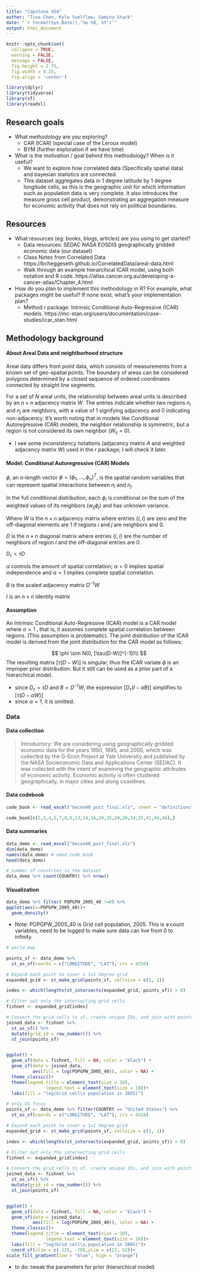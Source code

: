 ```yaml
---
title: "Capstone 454"
author: "Tina Chen, Kyle Suelflow, Samina Stack"
date: "`r format(Sys.Date(),'%e %B, %Y')`"
output: html_document
---
```


```r

knitr::opts_chunk$set(
  collapse = TRUE, 
  warning = FALSE,
  message = FALSE,
  fig.height = 2.75, 
  fig.width = 4.25,
  fig.align = 'center')

library(dplyr)
library(tidyverse)
library(sf)
library(readxl)
```

## Research goals

- What methodology are you exploring? 
  * CAR (ICAR) (special case of the Leroux model)
  * BYM (further exploration if we have time)
- What is the motivation / goal behind this methodology? When is it useful?
  * We want to explore how correlated data (Specifically spatial data) and bayesian statistics are connected.
  * This dataset aggregates data in 1 degree latitude by 1 degree longitude cells, as this is the geographic unit for which information such as population data is very complete. It also introduces the measure gross cell product, demonstrating an aggregation measure for economic activity that does not rely on political boundaries.


## Resources
- What resources (eg: books, blogs, articles) are you using to get started?
  * Data resources: SEDAC NASA EOSDIS geographically gridded economic data (our dataset)
  * Class Notes from Correlated Data https://bcheggeseth.github.io/CorrelatedData/areal-data.html
  * Walk through an example hierarchical ICAR model, using both notation and R code. https://atlas.cancer.org.au/developing-a-cancer-atlas/Chapter_4.html
  
- How do you plan to implement this methodology in R? For example, what packages might be useful? If none exist, what’s your implementation plan?
  * Method r package: Intrinsic Conditional Auto-Regressive (ICAR) models. https://mc-stan.org/users/documentation/case-studies/icar_stan.html







## Methodology background

#### About Areal Data and neightborhood structure
Areal data differs from point data, which consists of measurements from a known set of geo-spatial points. The boundary of areas can be considered polygons determined by a closed sequence of ordered coordinates connected by straight line segments. 

For a set of $N$ areal units, the relationship between areal units is described by an $n \times n$ adjacency matrix $W$. The entries indicate whether two regions $n_i$ and $n_j$ are neighbors, with a value of 1 signifying adjacency and 0 indicating non-adjacency. It's worth noting that in models like Conditional Autoregressive (CAR) models, the neighbor relationship is symmetric, but a region is not considered its own neighbor ($W_{ii} = 0$).

  * I see some inconsistency notations (adjacency matrix $A$ and weighted adjacency matrix $W$) used in the r package; I will check it later.
  
  
#### Model: Conditional Autoregressive (CAR) Models


$\phi$, an n-length vector $\phi = (\phi_1, ..., \phi_n)^T$, is the spatial random variables that can represent spatial interactions between $n_i$ and $n_j$.

In the full conditional distribution, each $\phi_i$ is conditional on the sum of the weighted values of its neighbors $(w_{ij} \phi_j)$ and has unknown variance. 

 \begin{split}
 
 \phi_i | \phi_j ,j \neq i, 
 &\sim N (\sum\limits_{j=1}^n w_{ij} \phi_j, \sigma^2)\\ 
 \phi &\sim N(0, Q^{-1})\\
 Q &= [D_{\tau}(I - \alpha B)]
 
 \end{split}

 
Where $W$ is the $n \times n$ adjacency matrix where entries $\{i,i\}$ are zero and the off-diagonal elements are 1 if regions $i$ and $j$ are neighbors and 0.

$D$ is the $n \times n$ diagonal matrix where entries $\{i,i\}$ are the number of neighbors of region $i$ and the off-diagonal entries are 0.

$D_{\tau} = \tau D$

$\alpha$ controls the amount of spatial correlation; $\alpha = 0$ implies spatial independence and $\alpha = 1$ implies complete spatial correlation. 

$B$ is the scaled adjacency matrix $D^{-1}W$

$I$ is an $n \times n$ identity matrix
 

 

#### Assumption


An Intrinsic Conditional Auto-Regressive (ICAR) model is a CAR model where $\alpha=1$
, that is, it assumes complete spatial correlation between regions. (This assumption is problematic). The joint distribution of the ICAR model is derived from the joint distribution for the CAR model as follows:

$$
 \phi \sim N(0, [\tau(D-W)]^{-1})\\
$$
The resulting matrix $[\tau(D-W)]$ is singular, thus the ICAR variate $\phi$ is an improper prior distribution. But it still can be used as a prior part of a hierarchical model.

  - since $D_\tau = \tau D$ and $B = D^{-1}W$, the expression $[D_{\tau}(I -\alpha B)]$ simplifies to $[\tau(D-\alpha W)]$
  - since $\alpha = 1$, it is omitted.

### Data

#### Data collection

> Introductory:
We are considering using geographically gridded economic data for the years 1990, 1995, and 2000, which was collected by the G-Econ Project at Yale University and published by the NASA Socieconomic Data and Applications Center (SEDAC). It was collected with the intent of examining the geographic attributes of economic activity. Economic activity is often clustered geographically, in major cities and along coastlines.  

#### Data codebook


```r
code_book <- read_excel("Gecon40_post_final.xls", sheet = "definitions")

code_book[c(2,3,4,5,7,8,9,13,14,16,20,25,29,30,34,35,41,44,46),]

```




#### Data summaries


```r
data_demo <- read_excel("Gecon40_post_final.xls")
dim(data_demo)
names(data_demo) # need code book 
head(data_demo)

# number of countries in the dataset
data_demo %>% count(COUNTRY) %>% nrow()
```
#### Visualization


```r
data_demo %>% filter( POPGPW_2005_40 !=0) %>% 
ggplot(aes(x=POPGPW_2005_40))+
  geom_density()
```
  
  * Note: POPGPW_2005_40	is Grid cell population, 2005. This is a count variables, need to be logged to make sure data can live from 0 to infinity. 

```r
# world map

points_sf <- data_demo %>%
  st_as_sf(coords = c("LONGITUDE", "LAT"), crs = 4326)

# Expand each point to cover a 1x1 degree grid
expanded_grid <- st_make_grid(points_sf, cellsize = c(1, 1))

index <- which(lengths(st_intersects(expanded_grid, points_sf)) > 0)

# Filter out only the intersecting grid cells
fishnet <- expanded_grid[index]

# Convert the grid cells to sf, create unique IDs, and join with points
joined_data <- fishnet %>%
  st_as_sf() %>%
  mutate(grid_id = row_number()) %>%
  st_join(points_sf)


ggplot() +
  geom_sf(data = fishnet, fill = NA, color = "black") +
  geom_sf(data = joined_data,
          aes(fill = log(POPGPW_2005_40)), color = NA) +
  theme_classic()+
  theme(legend.title = element_text(size = 10),
               legend.text = element_text(size = 10))+
  labs(fill = "log(Grid cell\n population in 2005)")

```



```r
# only US focus
points_sf <- data_demo %>% filter(COUNTRY == "United States") %>% 
  st_as_sf(coords = c("LONGITUDE", "LAT"), crs = 4326)

# Expand each point to cover a 1x1 degree grid
expanded_grid <- st_make_grid(points_sf, cellsize = c(1, 1))

index <- which(lengths(st_intersects(expanded_grid, points_sf)) > 0)

# Filter out only the intersecting grid cells
fishnet <- expanded_grid[index]

# Convert the grid cells to sf, create unique IDs, and join with points
joined_data <- fishnet %>%
  st_as_sf() %>%
  mutate(grid_id = row_number()) %>%
  st_join(points_sf)


ggplot() +
  geom_sf(data = fishnet, fill = NA, color = "black") +
  geom_sf(data = joined_data,
          aes(fill = log(POPGPW_2005_40)), color = NA) +
  theme_classic()+
  theme(legend.title = element_text(size = 10),
               legend.text = element_text(size = 10))+
  labs(fill = "log(Grid cell\n population in 2005)")+
  coord_sf(xlim = c(-125, -70),ylim = c(22, 52))+
scale_fill_gradient(low = "blue", high = "orange")
```

  * to do: tweak the parameters for prior (hierarchical model)

